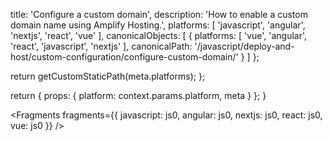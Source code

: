 
  title: 'Configure a custom domain',
  description: 'How to enable a custom domain name using Amplify Hosting.',
  platforms: [
    'javascript',
    'angular',
    'nextjs',
    'react',
    'vue'
  ],
  canonicalObjects: [
    {
      platforms: [
        'vue',
        'angular',
        'react',
        'javascript',
        'nextjs'
      ],
      canonicalPath: '/javascript/deploy-and-host/custom-configuration/configure-custom-domain/'
    }
  ]
};

  return getCustomStaticPath(meta.platforms);
};

  return {
    props: {
      platform: context.params.platform,
      meta
    }
  };
}


<Fragments
  fragments={{
    javascript: js0,
    angular: js0,
    nextjs: js0,
    react: js0,
    vue: js0
  }}
/>

